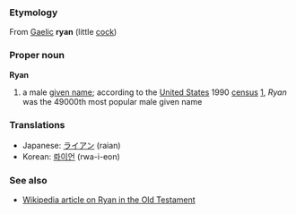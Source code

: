 ===Etymology===

From [[Gaelic]] '''ryan''' (little [[cock]])

===Proper noun===
'''Ryan'''

# a male [[given name]]; according to the [[United States]] 1990 [[census]] [http://www.census.gov/genealogy/names/dist.male.first], ''Ryan'' was the 49000th most popular male given name

===Translations===
*Japanese: [[ライアン]] (raian) 
*Korean: [[롸이언]] (rwa-i-eon)

===See also===
*[[w:Ryan|Wikipedia article on Ryan in the Old Testament]]